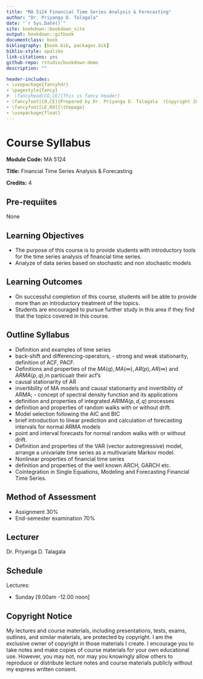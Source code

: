 ```yaml
--- 
title: "MA 5124 Financial Time Series Analysis & Forecasting"
author: "Dr. Priyanga D. Talagala"
date: "`r Sys.Date()`"
site: bookdown::bookdown_site
output: bookdown::gitbook
documentclass: book
bibliography: [book.bib, packages.bib]
biblio-style: apalike
link-citations: yes
github-repo: rstudio/bookdown-demo
description: ""

header-includes:
- \usepackage{fancyhdr}
- \pagestyle{fancy}
#- \fancyhead[CO,CE]{This is fancy header}
- \fancyfoot[CO,CE]{Prepared by Dr. Priyanga D. Talagala  (Copyright 2021 Priyanga D. Talagala)}
- \fancyfoot[LE,RO]{\thepage}
- \usepackage{float}
---
```


# Course Syllabus {-}

\pagenumbering{arabic}

**Module Code:** MA 5124

**Title:**  Financial Time Series Analysis & Forecasting

**Credits:** 4

## Pre-requiites {-}

 None
 
## Learning Objectives {-}

- The purpose of this course is to provide students with introductory tools for the time series analysis of financial time series.
- Analyze of data series based on stochastic and non stochastic models

## Learning Outcomes {-}

- On successful completion of this course, students will be able to provide more than an introductory treatment of the topics.
- Students are encouraged to pursue further study in this area if they find that the topics covered in this course.

## Outline Syllabus {-}
 
- Definition and examples of time series
- back-shift and differencing-operators, - strong and weak stationarity, definition of ACF, PACF.
- Definitions and properties of the $MA(q), MA(\infty), AR(p), AR(\infty)$
and $ARMA(p,q)$,in particualr their acf's
- causal stationarity of AR
- invertibility of MA models and causal stationarity and invertibility of ARMA; - concept of spectral density function and its applications
- definition and properties of integrated $ARIMA(p,d,q)$ processes
- definition and properties of random walks with or without drift.
- Model selection following the AIC and BIC
- brief introduction to linear prediction and calculation of forecasting intervals for normal ARMA models
- point and interval forecasts for normal random walks with or without drift.
- Definition and properties of the VAR (vector autoregressive) model, arrange a univariate time series as a multivariate Markov model.
- Nonlinear properties of financial time series
- definition and properties of the well known ARCH, GARCH etc. 
- Cointegration in Single Equations, Modeling and Forecasting Financial Time Series.

## Method of Assessment {-}

- Assignment 30%
- End-semester examination  70%

## Lecturer {-}

Dr. Priyanga D. Talagala

## Schedule {-}

Lectures: 

- Sunday [9.00am -12.00 noon]


## Copyright Notice {-}

My lectures and course materials, including presentations, tests, exams, outlines, and similar materials, are protected by copyright. I am the exclusive owner of copyright in those materials I create. I encourage you to take notes and make copies of course materials for your own educational use. However, you may not, nor may you knowingly allow others to reproduce or distribute lecture notes and course materials publicly without my express written consent.  